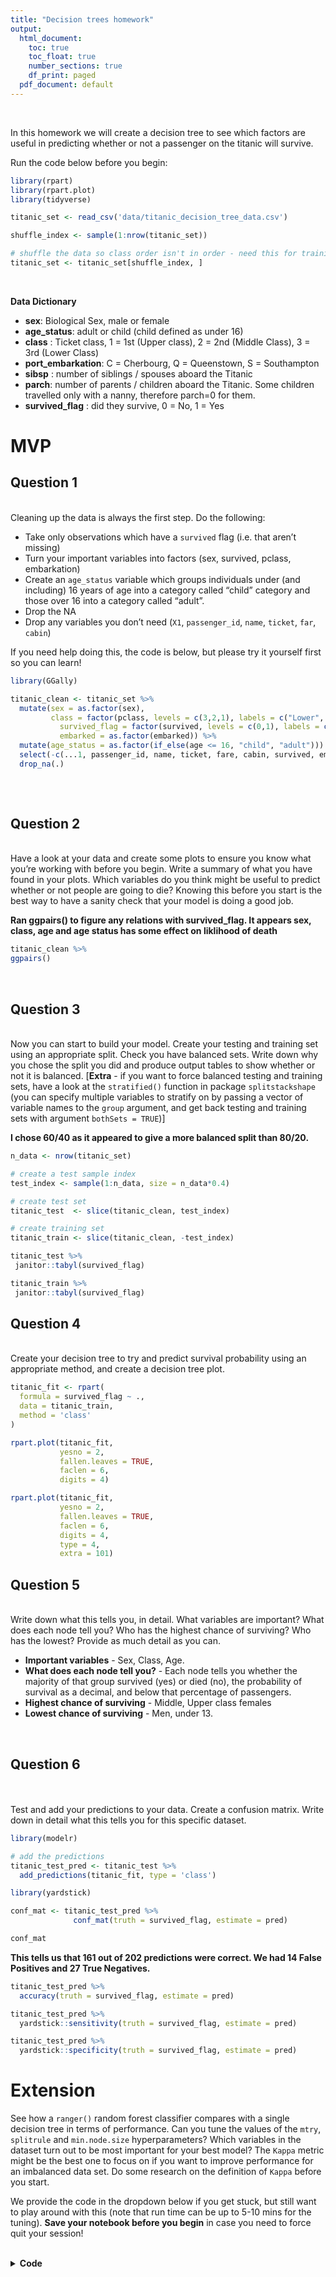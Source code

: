 ```yaml
---
title: "Decision trees homework"
output:
  html_document:
    toc: true
    toc_float: true
    number_sections: true
    df_print: paged
  pdf_document: default
---
```


<br>

In this homework we will create a decision tree to see which factors are useful in predicting whether or not a passenger on the titanic will survive.  

Run the code below before you begin: 


```r
library(rpart)
library(rpart.plot)
library(tidyverse)

titanic_set <- read_csv('data/titanic_decision_tree_data.csv')

shuffle_index <- sample(1:nrow(titanic_set))

# shuffle the data so class order isn't in order - need this for training/testing split later on 
titanic_set <- titanic_set[shuffle_index, ]
```

<br>

**Data Dictionary**

  * **sex**: Biological Sex, male or female  
  * **age_status**: adult or child (child defined as under 16)  
  * **class** : Ticket class, 1 = 1st (Upper class), 2 = 2nd (Middle Class), 3 = 3rd (Lower Class)    
  * **port_embarkation**: C = Cherbourg, Q = Queenstown, S = Southampton  
  * **sibsp** : number of siblings / spouses aboard the Titanic   
  * **parch**: number of parents / children aboard the Titanic. Some children travelled only with a nanny, therefore parch=0 for them. 
  * **survived_flag** : did they survive, 0 = No, 1 = Yes  



# MVP 


## Question 1  

<br> 
Cleaning up the data is always the first step. Do the following: 

  * Take only observations which have a `survived` flag (i.e. that aren't missing)
  * Turn your important variables into factors (sex, survived, pclass, embarkation)  
  * Create an `age_status` variable which groups individuals under (and including) 16 years of age into a category called "child" category and those over 16 into a category called "adult".  
  * Drop the NA  
  * Drop any variables you don't need (`X1`, `passenger_id`, `name`, `ticket`, `far`, `cabin`)  

If you need help doing this, the code is below, but please try it yourself first so you can learn!

```r
library(GGally)

titanic_clean <- titanic_set %>% 
  mutate(sex = as.factor(sex),
         class = factor(pclass, levels = c(3,2,1), labels = c("Lower", "Middle", "Upper")), 
	       survived_flag = factor(survived, levels = c(0,1), labels = c("No", "Yes")), 
	       embarked = as.factor(embarked)) %>% 
  mutate(age_status = as.factor(if_else(age <= 16, "child", "adult"))) %>% 
  select(-c(...1, passenger_id, name, ticket, fare, cabin, survived, embarked, pclass)) %>% 
  drop_na(.)
  
```

<br>

## Question 2  

<br> 
Have a look at your data and create some plots to ensure you know what you're working with before you begin. Write a summary of what you have found in your plots. Which variables do you think might be useful to predict whether or not people are going to die? Knowing this before you start is the best way to have a sanity check that your model is doing a good job.  

**Ran ggpairs() to figure any relations with survived_flag. It appears sex, class, age and age status has some effect on liklihood of death**
```r
titanic_clean %>% 
ggpairs()
```

<br>

## Question 3  

<br> 
Now you can start to build your model. Create your testing and training set using an appropriate split. Check you have balanced sets. Write down why you chose the split you did and produce output tables to show whether or not it is balanced. [**Extra** - if you want to force balanced testing and training sets, have a look at the `stratified()` function in package `splitstackshape` (you can specify multiple variables to stratify on by passing a vector of variable names to the `group` argument, and get back testing and training sets with argument `bothSets = TRUE`)]

**I chose 60/40 as it appeared to give a more balanced split than 80/20.**
```r
n_data <- nrow(titanic_set)

# create a test sample index
test_index <- sample(1:n_data, size = n_data*0.4)

# create test set
titanic_test  <- slice(titanic_clean, test_index)

# create training set
titanic_train <- slice(titanic_clean, -test_index)
```

```r
titanic_test %>%
 janitor::tabyl(survived_flag)
```

```r
titanic_train %>%
 janitor::tabyl(survived_flag)
```


## Question 4      

<br> 
Create your decision tree to try and predict survival probability using an appropriate method, and create a decision tree plot.

```r
titanic_fit <- rpart(
  formula = survived_flag ~ ., 
  data = titanic_train, 
  method = 'class'
)

rpart.plot(titanic_fit, 
           yesno = 2, 
           fallen.leaves = TRUE, 
           faclen = 6, 
           digits = 4)

```

```r
rpart.plot(titanic_fit, 
           yesno = 2, 
           fallen.leaves = TRUE, 
           faclen = 6, 
           digits = 4, 
           type = 4, 
           extra = 101)
```


## Question 5    

<br> 
Write down what this tells you, in detail. What variables are important? What does each node tell you? Who has the highest chance of surviving? Who has the lowest? Provide as much detail as you can.    

- **Important variables** - Sex, Class, Age. 
- **What does each node tell you?** - Each node tells you whether the majority of that group survived (yes) or died (no), the probability of survival as a decimal, and below that percentage of passengers.
- **Highest chance of surviving** - Middle, Upper class females 
- **Lowest chance of surviving** - Men, under 13. 

<br>

## Question 6     

<br>  
Test and add your predictions to your data. Create a confusion matrix. Write down in detail what this tells you for this specific dataset.  

```r
library(modelr)
```

```r
# add the predictions
titanic_test_pred <- titanic_test %>%
  add_predictions(titanic_fit, type = 'class')
```

```r
library(yardstick)
```

```r
conf_mat <- titanic_test_pred %>%
              conf_mat(truth = survived_flag, estimate = pred)

conf_mat
```
**This tells us that 161 out of 202 predictions were correct. We had 14 False Positives and 27 True Negatives.**

```r
titanic_test_pred %>%
  accuracy(truth = survived_flag, estimate = pred)
```

```r
titanic_test_pred %>%
  yardstick::sensitivity(truth = survived_flag, estimate = pred)
```

```r
titanic_test_pred %>%
  yardstick::specificity(truth = survived_flag, estimate = pred)
```


# Extension  

See how a `ranger()` random forest classifier compares with a single decision tree in terms of performance. Can you tune the values of the `mtry`, `splitrule` and `min.node.size` hyperparameters? Which variables in the dataset turn out to be most important for your best model? The `Kappa` metric might be the best one to focus on if you want to improve performance for an imbalanced data set. Do some research on the definition of `Kappa` before you start.

We provide the code in the dropdown below if you get stuck, but still want to play around with this (note that run time can be up to 5-10 mins for the tuning). **Save your notebook before you begin** in case you need to force quit your session!

<br>
<details>
<summary>**Code**</summary>

```r
library(ranger)

control <- trainControl(
  method = "repeatedcv", 
  number = 5, 
  repeats = 10
)

tune_grid = expand.grid(
  mtry = 1:6,
  splitrule = c("gini", "extratrees"),
  min.node.size = c(1, 3, 5)
)
```

```r
rf_tune <- train(
  survived_flag ~ ., 
  data = titanic_train, 
  method = "ranger",
  metric = "Kappa",
  num.trees = 1000,
  importance = "impurity",
  tuneGrid = tune_grid, 
  trControl = control
)

plot(rf_tune)
rf_tune
```
</details>
<br>

